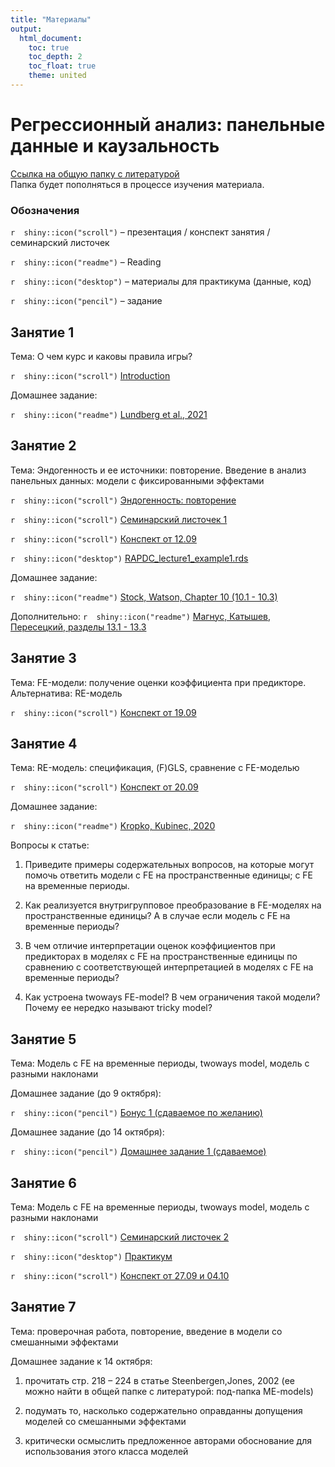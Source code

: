 ```yaml
---
title: "Материалы"
output: 
  html_document:
    toc: true
    toc_depth: 2
    toc_float: true
    theme: united
---
```

# Регрессионный анализ: панельные данные и каузальность

<a href="https://disk.yandex.ru/d/4DB4BVGGpk-nhA" title=>Ссылка на общую папку с литературой</a>  
Папка будет пополняться в процессе изучения материала. 

### Обозначения

`r  shiny::icon("scroll")` -- презентация / конспект занятия / семинарский листочек

`r  shiny::icon("readme")` -- Reading

`r  shiny::icon("desktop")` -- материалы для практикума (данные, код)

`r  shiny::icon("pencil")` -- задание 
 
## Занятие 1
 
Тема: О чем курс и каковы правила игры? 
  
`r  shiny::icon("scroll")` <a href="RAPDC_intro_2022.pdf" title=>Introduction</a> 
 
Домашнее задание: 

`r  shiny::icon("readme")`  <a href="https://disk.yandex.ru/i/1xED4VRC2pIEyw" title=>Lundberg et al., 2021</a>  

## Занятие 2
 
Тема: Эндогенность и ее источники: повторение. 
Введение в анализ панельных данных: модели с фиксированными эффектами   
  
`r  shiny::icon("scroll")` <a href="RAPDC_lecture1_endo_2022.pdf" title=>Эндогенность: повторение</a> 

`r  shiny::icon("scroll")` <a href="RAPDC_seminar1_2022.pdf" title=>Семинарский листочек 1</a> 

`r  shiny::icon("scroll")` <a href="RAPDC_class2_12.09.html" title=>Конспект от 12.09</a> 

`r  shiny::icon("desktop")` <a href="RAPDC_lecture1_example1.rds" title=>RAPDC_lecture1_example1.rds</a> 
 
Домашнее задание: 

`r  shiny::icon("readme")`  <a href="https://disk.yandex.ru/i/G9DO5ZMwYmP2Mw" title=>Stock, Watson, Chapter 10 (10.1 - 10.3)</a>  

Дополнительно: `r  shiny::icon("readme")`  <a href="https://disk.yandex.ru/i/jckSVZKWPqWCMg" title=>Магнус, Катышев, Пересецкий, разделы 13.1 - 13.3</a>  

## Занятие 3
 
Тема: FE-модели: получение оценки коэффициента при предикторе. Альтернатива: RE-модель  

`r  shiny::icon("scroll")` <a href="RAPDC_lecture2.html" title=>Конспект от 19.09</a> 

## Занятие 4
 
Тема: RE-модель: спецификация, (F)GLS, сравнение с FE-моделью

`r  shiny::icon("scroll")` <a href="RAPDC_lecture3.html" title=>Конспект от 20.09</a> 

Домашнее задание: 

`r  shiny::icon("readme")`  <a href="https://disk.yandex.ru/i/V6oQg2xZeysiDg" title=>Kropko, Kubinec, 2020</a>  

Вопросы к статье:

1) Приведите примеры содержательных вопросов, на которые могут помочь ответить модели с FE на пространственные единицы; с FE на временные периоды.

2) Как реализуется внутригрупповое преобразование в FE-моделях на пространственные единицы? А в случае если модель с FE на временные периоды? 

3) В чем отличие интерпретации оценок коэффициентов при предикторах в моделях с FE на пространственные единицы по сравнению с соответствующей интерпретацией в моделях с FE на временные периоды?  

4) Как устроена twoways FE-model? В чем ограничения такой модели? Почему ее нередко называют tricky model? 

## Занятие 5
 
Тема: Модель с FE на временные периоды, twoways model, модель с разными наклонами

Домашнее задание (до 9 октября):

`r  shiny::icon("pencil")` <a href="RAPDC_bonus1_2022.pdf" title=>Бонус 1 (сдаваемое по желанию)</a>

Домашнее задание (до 14 октября): 

`r  shiny::icon("pencil")` <a href="RAPDC_hw1_2022.pdf" title=>Домашнее задание 1 (сдаваемое)</a> 

## Занятие 6
 
Тема: Модель с FE на временные периоды, twoways model, модель с разными наклонами

`r  shiny::icon("scroll")` <a href="RAPDC_seminar2_2022.pdf" title=>Семинарский листочек 2</a> 

`r  shiny::icon("desktop")` <a href="RAPDC_lab1_3.pdf" title=>Практикум</a> 

`r  shiny::icon("scroll")` <a href="RAPDC_lectures4_5.html" title=>Конспект от 27.09 и 04.10</a> 

## Занятие 7 

Тема: проверочная работа, повторение, введение в модели со смешанными эффектами

Домашнее задание к 14 октября: 
 
1) прочитать стр. 218 -- 224 в статье Steenbergen,Jones, 2002 (ее можно найти в общей папке с литературой: под-папка ME-models)
 
2) подумать то, насколько содержательно оправданны допущения моделей со смешанными эффектами 
 
3) критически осмыслить предложенное авторами обоснование для использования этого класса моделей 



